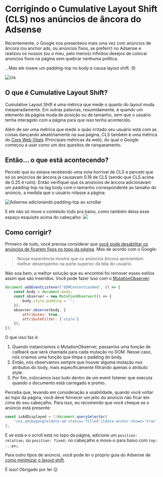 # Corrigindo o Cumulative Layout Shift (CLS) nos anúncios de âncora do Adsense

Recentemente, o Google nos presenteou mais uma vez com anúncios de âncora (ou anchor ads, ou anúncios fixos, se preferir) no Adsense
e realizou os nossos (ou o meu, pelo menos) infinitos desejos de colocar anúncios fixos na página sem quebrar nenhuma política.

...Mas ele insere um padding-top no body e causa layout shift. 😠

![cls](/images/content/posts/fixing-cls-anchor-ads-adsense/cls.png)

## O que é Cumulative Layout Shift?

Cumulative Layout Shift é uma métrica que mede o quanto do layout muda inesperadamente.
Em outras palavras, resumidamente, é quando um elemento da página muda de posição ou de tamanho,
sem que o usuário tenha interagido com a página para que isso tenha acontecido.

Além de ser uma métrica que mede o quão irritado seu usuário está com as coisas dançando aleatóriamente na sua página,
CLS também é uma métrica do [Core Web Vitals](https://web.dev/vitals/) (Principais métricas da web),
do qual o Google começou a usar como um dos quesitos de ranqueamento.

## Então... o que está acontecendo?

Percebi que eu estava recebendo uma nota horrível de CLS e percebi que só os anúncios de âncora já causavam 0.19 de CLS
(sendo que CLS acima de 0.25 é ruim).
Então verifiquei que os anúncios de âncora adicionavam um padding-top na tag body com o tamanho correspondente ao tamaho do anúncio,
a medida que o usuário rolasse a página:

![Adsense adicionando padding-top ao scrollar](/images/content/posts/fixing-cls-anchor-ads-adsense/body-padding.gif)

E ele não só move o conteúdo todo pra baixo, como também deixa esse espaço esquisito acima do cabeçalho:
![](/images/content/posts/fixing-cls-anchor-ads-adsense/ad-above-header.png)

## Como corrigir?

Primeiro de tudo, você precisa considerar que
[você pode desabilitar os anúncios de ficarem fixos no topo da página](https://support.google.com/adsense/answer/7478225?hl=pt). Mas de acordo com o Google:

> Nossa experiência mostra que os anúncios âncora apresentam melhor desempenho na parte superior da tela do usuário.

Não soa bem, a melhor solução que eu encontrei foi remover esses estilos assim que são inseridos.
Você pode fazer isso com o [MutationObserver](https://developer.mozilla.org/pt-BR/docs/Web/API/MutationObserver):

```javascript
document.addEventListener('DOMContentLoaded', () => {
	const body = document.body;
	const observer = new MutationObserver(() => {
		body.style.padding = '';
	});
	observer.observe(body, {
		attributes: true,
		attributeFilter: ['style']
	});
});
```

O que isso faz é:

1. Quando instanciamos o MutationObserver, passamos uma função de callback que será chamada para cada mutação no DOM.
   Nesse caso, nós criamos uma função que limpa o padding do body.
2. Então, nós observamos sempre que houver alguma mutação nos atributos do body, mais especificamente filtrando apenas o atributo style.
3. Por fim, colocamos isso tudo dentro de um event listener que executa quando o documento está carregado e pronto.

Perceba que, levando em consideração a usabilidade, quando você voltar ao topo da página,
você deve fornecer um jeito do anúncio não ficar em cima do seu cabeçalho.
Para isso, eu recomendo que você cheque se o anúncio está presente:

```javascript
const isAdDisplayed = !!document.querySelector(
	"ins.adsbygoogle[data-ad-status='filled'][data-anchor-shown='true'][data-anchor-status='displayed']"
);
```

E se está e o scroll está no topo da página,
adicione um `position: relative;` ou `position: fixed;` no cabeçalho e mova-o para baixo com `top: ...px;`.

Para outro tipos de anúncio, você pode ler o próprio guia do Adsense de [como minimizar o layout shift](https://developers.google.com/publisher-tag/guides/minimize-layout-shift).

É isso! Obrigado por ler 😉
